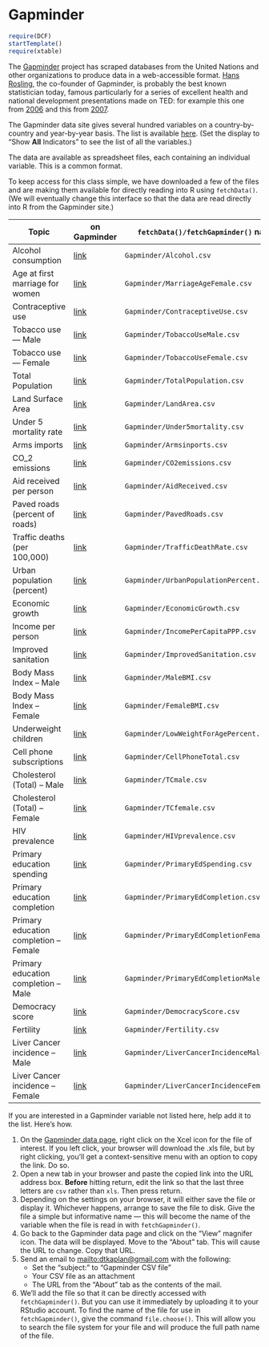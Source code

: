 Gapminder
======================

```r
require(DCF)
startTemplate()
require(xtable)
```

The [Gapminder](www.gapminder.org) project has scraped databases from the United Nations and other organizations to produce data in a web-accessible format.  [Hans Rosling](http://en.wikipedia.org/wiki/Hans_Rosling), the co-founder of Gapminder, is probably the best known statistician today, famous particularly for a series of excellent health and national development presentations made on TED: for example this one from [2006](http://www.ted.com/talks/hans_rosling_shows_the_best_stats_you_ve_ever_seen.html) and this from [2007](http://www.ted.com/talks/hans_rosling_reveals_new_insights_on_poverty.html).

The Gapminder data site gives several hundred variables on a country-by-country and year-by-year basis.  The list is available [here](http://www.gapminder.org/data/).  (Set the display to "Show **All** Indicators" to see the list of all the variables.)


The data are available as spreadsheet files, each containing an individual variable.  This is a common format.  

To keep access for this class simple, we have downloaded a few of the files and are making them available for directly reading into R using `fetchData()`.  (We will eventually change this interface so that the data are read directly into R from the Gapminder site.)


Topic                  | on Gapminder | `fetchData()/fetchGapminder()` name
-----------------------|-------------------------------|--------------------
Alcohol consumption    | [link](http://spreadsheets.google.com/pub?key=0AgogXXPMARyldGJqTDRfNHBWODJMRWlZaVhNclhNZXc&gid=0) | `Gapminder/Alcohol.csv`
Age at first marriage for women | [link](https://spreadsheets.google.com/spreadsheet/pub?key=0ArfEDsV3bBwCdDRlRjhIX2pxX3h5S0NVSEFYNlZUMWc&gid=1) | `Gapminder/MarriageAgeFemale.csv`
Contraceptive use | [link](https://spreadsheets.google.com/spreadsheet/pub?key=0AkBd6lyS3EmpdFp2OENYMUVKWnY1dkJLRXAtYnI3UVE&gid=1) | `Gapminder/ContraceptiveUse.csv`
Tobacco use --- Male | [link](https://spreadsheets.google.com/spreadsheet/pub?key=0AkBd6lyS3EmpdDYwdHBqeHBXcTNCbS1uQk92U20zb2c&gid=1) | `Gapminder/TobaccoUseMale.csv`
Tobacco use --- Female | [link](https://spreadsheets.google.com/spreadsheet/pub?key=0AkBd6lyS3EmpdGhvcnRQRXpEbjJ4Y181YlUyNTVtUEE&gid=1) | `Gapminder/TobaccoUseFemale.csv`
Total Population | [link](https://spreadsheets.google.com/spreadsheet/pub?key=0ArfEDsV3bBwCcGhBd2NOQVZ1eWowWE9vQkxfbjV0QVE&gid=1) | `Gapminder/TotalPopulation.csv`
Land Surface Area | [link](https://spreadsheets.google.com/spreadsheet/pub?key=0AkBd6lyS3EmpdFFWcWdEM0RXT1lRZ0wwRVNsakZCaWc&gid=1) | `Gapminder/LandArea.csv`
Under 5 mortality rate | [link](https://spreadsheets.google.com/spreadsheet/pub?key=0ArfEDsV3bBwCcGhBd2NOQVZ1eWowNVpSNjl1c3lRSWc&gid=1) | `Gapminder/Under5mortality.csv`
Arms imports           | [link](https://spreadsheets.google.com/pub?key=0AkBd6lyS3EmpdEljeENrOXlFXzR3Rm8xT0drTV9YclE&gid=0)| `Gapminder/Armsinports.csv`
CO_2 emissions | [link](https://spreadsheets.google.com/spreadsheet/pub?key=0ArfEDsV3bBwCcGhBd2NOQVZ1eWoxTkhQQzlNeVo5U1E&gid=1) | `Gapminder/CO2emissions.csv`
Aid received per person | [link](https://spreadsheets.google.com/pub?key=t9GL1nIZdtxszJbjKErN2Hg&gid=0) | `Gapminder/AidReceived.csv`
Paved roads (percent of roads) | [link](https://spreadsheets.google.com/spreadsheet/pub?key=0AkBd6lyS3EmpdDBKd2V5VmxkYlJuUHAtOURzUkZzNEE&gid=1) | `Gapminder/PavedRoads.csv`
Traffic deaths (per 100,000) | [link](https://spreadsheets.google.com/spreadsheet/pub?key=0AgogXXPMARyldEs4N1NPeS1vWmxmVzk5VUREN0wzaHc&gid=1) | `Gapminder/TrafficDeathRate.csv`
Urban population (percent) | [link](https://spreadsheets.google.com/spreadsheet/pub?key=0ArfEDsV3bBwCcGhBd2NOQVZ1eWowLUxFNFN0ekNzRXc&gid=1) | `Gapminder/UrbanPopulationPercent.csv`
Economic growth | [link](https://spreadsheets.google.com/pub?key=tkdAnkbHJxPAlRX6P1mAh8w&gid=0) |  `Gapminder/EconomicGrowth.csv`
Income per person | [link](https://spreadsheets.google.com/spreadsheet/pub?key=0ArfEDsV3bBwCcGhBd2NOQVZ1eWoxamlNQWttcTFpTWc&gid=1) | `Gapminder/IncomePerCapitaPPP.csv`
Improved sanitation | [link](https://spreadsheets.google.com/spreadsheet/pub?key=0ArfEDsV3bBwCdE4tekJPYkR4WmJqYTRPWjc3OTl4WUE&gid=1) | `Gapminder/ImprovedSanitation.csv`
Body Mass Index -- Male  | [link](https://spreadsheets.google.com/spreadsheet/pub?key=0ArfEDsV3bBwCdF9saE1pWUNYVkVsNU1FdW1Yem81Nmc&gid=1) | `Gapminder/MaleBMI.csv`
Body Mass Index -- Female  | [link](https://spreadsheets.google.com/spreadsheet/pub?key=0ArfEDsV3bBwCdGt0elo2dzJMVVQ3WmFGSmdhc09LRlE&gid=1) | `Gapminder/FemaleBMI.csv`
Underweight children | [link](https://spreadsheets.google.com/spreadsheet/pub?key=0ArfEDsV3bBwCdHFkZlc5WkhVQmVmeU0tR0RsSUdTU0E&gid=0) | `Gapminder/LowWeightForAgePercent.csv`
Cell phone subscriptions | [link](https://spreadsheets.google.com/spreadsheet/pub?key=0AkBd6lyS3EmpdEhWLWtqNzljbWg4ZXV6M09JQXNGaUE&gid=1) | `Gapminder/CellPhoneTotal.csv`
Cholesterol (Total) -- Male | [link](https://spreadsheets.google.com/spreadsheet/pub?key=0ArfEDsV3bBwCdDU5SnRoQ0xlZWhwRUZ6RFNQV042enc&gid=1) | `Gapminder/TCmale.csv`
Cholesterol (Total) -- Female | [link](https://spreadsheets.google.com/spreadsheet/pub?key=0ArfEDsV3bBwCdGJHcHZkSUdBcU56aS1OT3lLeU4tRHc&gid=1&gid=1) | `Gapminder/TCfemale.csv`
HIV prevalence | [link](https://spreadsheets.google.com/spreadsheet/pub?key=0Auk0ddvGIrGqcHlqNnRTY1pxbUVmYlp5bDBxamJpUlE&gid=1) | `Gapminder/HIVprevalence.csv`
Primary education spending | [link](https://spreadsheets.google.com/pub?key=0AkBd6lyS3EmpdFJTUEVleTM0cE5jTnlTMk41ajBGclE&gid=0) | `Gapminder/PrimaryEdSpending.csv`
Primary education completion | [link](https://spreadsheets.google.com/spreadsheet/pub?key=0AkBd6lyS3EmpdEhTN2hlZ05ZczVwZDdVZlF5cUxJb2c&gid=1) | `Gapminder/PrimaryEdCompletion.csv`
Primary education completion -- Female | [link](https://spreadsheets.google.com/spreadsheet/pub?key=0AkBd6lyS3EmpdFVxSEVZVWE1b0l6NWo5NzNTZ2IzWVE&gid=1) | `Gapminder/PrimaryEdCompletionFemale.csv`
Primary education completion -- Male | [link](https://spreadsheets.google.com/spreadsheet/pub?key=0AkBd6lyS3EmpdGhCWnZrTGMwaTl5ek9QS0szMTIwcEE&gid=1) | `Gapminder/PrimaryEdCompletionMale.csv`
Democracy score | [link](https://spreadsheets.google.com/spreadsheet/pub?key=0ArfEDsV3bBwCdGQ2YlhDSWVIdXdpMmhLY2ZZRHdNNnc&gid=1) | `Gapminder/DemocracyScore.csv`
Fertility              | [link](https://spreadsheets.google.com/spreadsheet/pub?key=0ArfEDsV3bBwCcGhBd2NOQVZ1eWowVEFsSmVDRXpjR1E&gid=1) | `Gapminder/Fertility.csv`
Liver Cancer incidence -- Male | [link](https://spreadsheets.google.com/spreadsheet/pub?key=0ArfEDsV3bBwCcGhBd2NOQVZ1eWoxdTBLcFpic29wQ0E&gid=1) | `Gapminder/LiverCancerIncidenceMale.csv`
Liver Cancer incidence -- Female | [link](https://spreadsheets.google.com/spreadsheet/pub?key=0ArfEDsV3bBwCcGhBd2NOQVZ1eWoyeGhhS0VObXlSS3c&gid=1) | `Gapminder/LiverCancerIncidenceFemale.csv`


If you are interested in a Gapminder variable not listed here, help add it to the list.  Here's how.

1. On the [Gapminder data page](http://www.gapminder.org/data/), right click on the Xcel icon for the file of interest.  If you left click, your browser will download the .xls file, but by right clicking, you'll get a context-sensitive menu with an option to copy the link.  Do so.
2. Open a new tab in your browser and paste the copied link into the URL address box.  **Before** hitting return, edit the link so that the last three letters are `csv` rather than `xls`.  Then press return.
3. Depending on the settings on your browser, it will either save the file or display it.  Whichever happens, arrange to save the file to disk.  Give the file a simple but informative name --- this will become the name of the variable when the file is read in with `fetchGapminder()`.
4. Go back to the Gapminder data page and click on the "View" magnifer icon.  The data will be displayed.  Move to the "About" tab. This will cause the URL to change.  Copy that URL.
5. Send an email to <mailto:dtkaplan@gmail.com> with the following:
    * Set the "subject:" to "Gapminder CSV file"
    * Your CSV file as an attachment
    * The URL from the "About" tab as the contents of the mail.
6. We'll add the file so that it can be directly accessed with `fetchGapminder()`.  But you can use it immediately by uploading it to your RStudio account.  To find the name of the file for use in `fetchGapminder()`, give the command `file.choose()`.  This will allow you to search the file system for your file and will produce the full path name of the file.